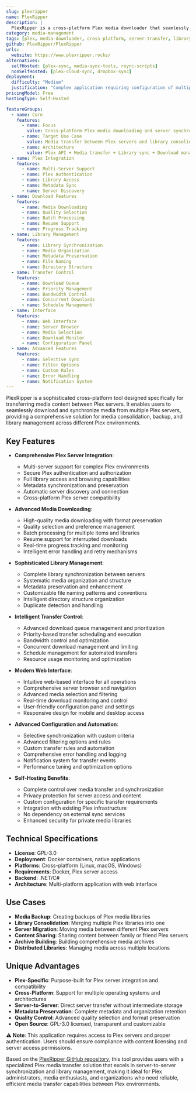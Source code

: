 ```yaml
---
slug: plexripper
name: PlexRipper
description: |
  PlexRipper is a cross-platform Plex media downloader that seamlessly adds media from other Plex servers to your own. It provides intelligent media transfer capabilities with advanced downloading, organization, and library integration features.
category: media-management
tags: [plex, media-downloader, cross-platform, server-transfer, library-sync, automation]
github: PlexRipper/PlexRipper
urls:
  website: https://www.plexripper.rocks/
alternatives:
  selfHosted: [plex-sync, media-sync-tools, rsync-scripts]
  nonSelfHosted: [plex-cloud-sync, dropbox-sync]
deployment:
  difficulty: "Medium"
  justification: "Complex application requiring configuration of multiple Plex servers, authentication, and network access. Docker deployment available."
pricingModel: Free
hostingType: Self-Hosted

featureGroups:
  - name: Core
    features:
      - name: Focus
        value: Cross-platform Plex media downloading and server synchronization
      - name: Target Use Case
        value: Media transfer between Plex servers and library consolidation
      - name: Architecture
        value: Plex API + Media transfer + Library sync + Download management
  - name: Plex Integration
    features:
      - name: Multi-Server Support
      - name: Plex Authentication
      - name: Library Access
      - name: Metadata Sync
      - name: Server Discovery
  - name: Download Features
    features:
      - name: Media Downloading
      - name: Quality Selection
      - name: Batch Processing
      - name: Resume Support
      - name: Progress Tracking
  - name: Library Management
    features:
      - name: Library Synchronization
      - name: Media Organization
      - name: Metadata Preservation
      - name: File Naming
      - name: Directory Structure
  - name: Transfer Control
    features:
      - name: Download Queue
      - name: Priority Management
      - name: Bandwidth Control
      - name: Concurrent Downloads
      - name: Schedule Management
  - name: Interface
    features:
      - name: Web Interface
      - name: Server Browser
      - name: Media Selection
      - name: Download Monitor
      - name: Configuration Panel
  - name: Advanced Features
    features:
      - name: Selective Sync
      - name: Filter Options
      - name: Custom Rules
      - name: Error Handling
      - name: Notification System
---
```


PlexRipper is a sophisticated cross-platform tool designed specifically for transferring media content between Plex servers. It enables users to seamlessly download and synchronize media from multiple Plex servers, providing a comprehensive solution for media consolidation, backup, and library management across different Plex environments.

## Key Features

- **Comprehensive Plex Server Integration**:

  - Multi-server support for complex Plex environments
  - Secure Plex authentication and authorization
  - Full library access and browsing capabilities
  - Metadata synchronization and preservation
  - Automatic server discovery and connection
  - Cross-platform Plex server compatibility

- **Advanced Media Downloading**:

  - High-quality media downloading with format preservation
  - Quality selection and preference management
  - Batch processing for multiple items and libraries
  - Resume support for interrupted downloads
  - Real-time progress tracking and monitoring
  - Intelligent error handling and retry mechanisms

- **Sophisticated Library Management**:

  - Complete library synchronization between servers
  - Systematic media organization and structure
  - Metadata preservation and enhancement
  - Customizable file naming patterns and conventions
  - Intelligent directory structure organization
  - Duplicate detection and handling

- **Intelligent Transfer Control**:

  - Advanced download queue management and prioritization
  - Priority-based transfer scheduling and execution
  - Bandwidth control and optimization
  - Concurrent download management and limiting
  - Schedule management for automated transfers
  - Resource usage monitoring and optimization

- **Modern Web Interface**:

  - Intuitive web-based interface for all operations
  - Comprehensive server browser and navigation
  - Advanced media selection and filtering
  - Real-time download monitoring and control
  - User-friendly configuration panel and settings
  - Responsive design for mobile and desktop access

- **Advanced Configuration and Automation**:

  - Selective synchronization with custom criteria
  - Advanced filtering options and rules
  - Custom transfer rules and automation
  - Comprehensive error handling and logging
  - Notification system for transfer events
  - Performance tuning and optimization options

- **Self-Hosting Benefits**:
  - Complete control over media transfer and synchronization
  - Privacy protection for server access and content
  - Custom configuration for specific transfer requirements
  - Integration with existing Plex infrastructure
  - No dependency on external sync services
  - Enhanced security for private media libraries

## Technical Specifications

- **License**: GPL-3.0
- **Deployment**: Docker containers, native applications
- **Platforms**: Cross-platform (Linux, macOS, Windows)
- **Requirements**: Docker, Plex server access
- **Backend**: .NET/C#
- **Architecture**: Multi-platform application with web interface

## Use Cases

- **Media Backup**: Creating backups of Plex media libraries
- **Library Consolidation**: Merging multiple Plex libraries into one
- **Server Migration**: Moving media between different Plex servers
- **Content Sharing**: Sharing content between family or friend Plex servers
- **Archive Building**: Building comprehensive media archives
- **Distributed Libraries**: Managing media across multiple locations

## Unique Advantages

- **Plex-Specific**: Purpose-built for Plex server integration and compatibility
- **Cross-Platform**: Support for multiple operating systems and architectures
- **Server-to-Server**: Direct server transfer without intermediate storage
- **Metadata Preservation**: Complete metadata and organization retention
- **Quality Control**: Advanced quality selection and format preservation
- **Open Source**: GPL-3.0 licensed, transparent and customizable

⚠️ **Note**: This application requires access to Plex servers and proper authentication. Users should ensure compliance with content licensing and server access permissions.

Based on the [PlexRipper GitHub repository](https://github.com/PlexRipper/PlexRipper), this tool provides users with a specialized Plex media transfer solution that excels in server-to-server synchronization and library management, making it ideal for Plex administrators, media enthusiasts, and organizations who need reliable, efficient media transfer capabilities between Plex environments.
